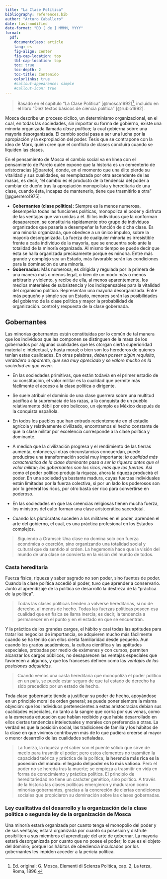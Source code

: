 ```yaml
---
title: "La Clase Política"
bibliography: references.bib
author: "Arturo Caballero"
date: last-modified
date-format: "DD [ de ] MMMM, YYYY"
format:
  pdf:
    documentclass: article
    lang: es
    fig-align: center
    fig-cap-location: top
    tbl-cap-location: top
    toc: true
    toc-depth: 2
    toc-title: Contenido
    colorlinks: true
    #callout-appearance: simple
    #callout-icon: true
---
```


> Basado en el capítulo "La Clase Política" [@mosca1992][^t8_arturocaballero-1], incluido en el libro "Diez textos básicos de ciencia política" [@rubio1992].

[^t8_arturocaballero-1]: Ed. original: G. Mosca, Elementi di Scienza Politica, cap. 2, La terza, Roma, 1896.

Mosca describe un proceso cíclico, un determinismo organizacional, en el cual, en todas las sociedades, sin importar su forma de gobierno, existe una minoría organizada llamada *clase política*; la cual gobierna sobre una mayoría desorganizada. El cambio social pasa a ser una lucha por la apropiación y la expropiación del poder. Tesis que se contrapone con la idea de Marx, quién cree que el conflicto de clases concluirá cuando se liquiden las clases.

En el pensamiento de Mosca el cambio social va en línea con el pensamiento de Pareto quién expone que la historia es un cementerio de aristocracias [@pareto], donde, en el momento que una élite pierde su vitalidad y sus cualidades, es reemplazada por otra ascendente de las masas, es decir, "el cambio es el producto de la tendencia del poder a cambiar de dueño tras la apropiación monopolista y hereditaria de una clase, cuando ésta, incapaz de mantenerlo, tiene que trasmitirlo a otra" [@guerrero1975].

-   **Gobernantes (clase política):** Siempre es la menos numerosa, desempeña todas las funciones políticas, monopoliza el poder y disfruta de las ventajas que van unidas a él. Si los individuos que la conforman desaparecen, se constituiría rápidamente otro grupo de individuos organizados que pasaría a desempeñar la función de dicha clase. Es una minoría organizada, que obedece a un único impulso, sobre la mayoría desorganizada. La fuerza de cualquier minoría es irresistible frente a cada individuo de la mayoría, que se encuentra solo ante la totalidad de la minoría organizada. Al mismo tiempo se puede decir que ésta se halla organizada precisamente porque es minoría. Entre más grande y complejo sea un Estado, más favorable serán las condiciones para la dominación de una minoría.
-   **Gobernados**: Más numerosa, es dirigida y regulada por la primera de una manera más o menos legal, o bien de un modo más o menos arbitrario y violento, y recibe de ella, al menos aparentemente, los medios materiales de subsistencia y los indispensables para la vitalidad del organismo político. Representan una mayoría desorganizada. Entre más pequeño y simple sea un Estado, menores serán las posibilidades del gobierno de la clase política y mayor la probabilidad de organización. control y respuesta de la clase gobernada.

## Gobernantes

Las minorías gobernantes están constituidas por lo común de tal manera que los individuos que las componen se distinguen de la masa de los gobernados por algunas cualidades que les otorgan cierta superioridad material e intelectual, y hasta moral; o bien son los herederos de quienes tenían estas cualidades. En otras palabras, *deben poseer algún requisito, verdadero o aparente, que sea muy apreciado y se valore mucho en la sociedad en que viven*.

-   En las sociedades primitivas, que están todavía en el primer estadio de su constitución, el valor militar es la cualidad que permite más fácilmente el acceso a la clase política o dirigente.

-   Se suele atribuir el dominio de una clase guerrera sobre una multitud pacífica a la supremacía de las razas, a la conquista de un pueblo relativamente débil por otro belicoso, un ejemplo es México después de la conquista española.

-   En todos los pueblos que han entrado recientemente en el estadio agrícola y relativamente civilizado, encontramos el hecho constante de que la clase militar por excelencia corresponde a la clase política y dominante.

-   A medida que la civilización progresa y el rendimiento de las tierras aumenta, entonces,si otras circunstancias concuerdan, puede producirse una transformación social muy importante: *la cualidad más característica de la clase dominante pasa a ser la riqueza antes que el valor militar; los gobernantes son los ricos, más que los fuerte*s. Así como el poder político produjo la riqueza, ahora la riqueza producirá el poder. En una sociedad ya bastante madura, cuyas fuerzas individuales están limitadas por la fuerza colectiva, si por un lado los poderosos son por lo general los ricos, por otro basta ser rico para convertirse en poderoso.

-   En las sociedades en que las creencias religiosas tienen mucha fuerza, los ministros del culto forman una clase aristocrática sacerdotal.

-   Cuando los plutócratas suceden a los militares en el poder, aprenden el arte del gobierno, el cual, es una práctica profesional en los Estados complejos.

> Siguiendo a Gramsci: Una clase no domina solo con fuerza económica o coerción, sino organizando una totalidad social y cultural que da sentido al orden. La hegemonía hace que la visión del mundo de una clase se convierta en la visión del mundo de todos.

### Casta hereditaria

Fuerza física, riqueza y saber sagrado no son poder, sino fuentes de poder. Cuando la clase política accedió al poder, tuvo que aprender a conservarlo. Junto al aprendizaje de la política se desarrolló la destreza de la "práctica de la política".

> Todas las clases políticas tienden a volverse hereditarias, si no de derecho, al menos de hecho. Todas las fuerzas políticas poseen esa cualidad que en física se llama inercia; es decir, la tendencia a permanecer en el punto y en el estado en que se encuentran.

Y la práctica de los grandes cargos, el hábito y casi todas las aptitudes para tratar los negocios de importancia, se adquieren mucho más fácilmente cuando se ha tenido con ellos cierta familiaridad desde pequeño. Aun cuando los grados académicos, la cultura científica y las aptitudes especiales, probadas por medio de exámenes y con cursos, permiten alcanzar los cargos públicos, no desaparecen las ventajas especiales que favorecen a algunos, y que los franceses definen como las *ventajas de las posiciones adquiridas.*

> Cuando vemos una casta hereditaria que monopoliza el poder político en un país, se puede estar seguro de que tal estado de derecho ha sido precedido por un estado de hecho.

Toda clase gobernante tiende a justificar su poder de hecho, apoyándose en un principio moral de orden general; se puede poner siempre la misma objeción: que los individuos pertenecientes a estas aristocracias debían sus cualidades especiales, no tanto a la sangre que corría por sus venas, como a la esmerada educación que habían recibido y que había desarrollado en ellos ciertas tendencias intelectuales y morales con preferencia a otras. La verdad es que la posición social, las tradiciones de familia y los hábitos de la clase en que vivimos contribuyen más de lo que pudiera creerse al mayor o menor desarrollo de las cualidades señaladas.

> La fuerza, la riqueza y el saber son el puente sólido que sirve de medio para trasmitir el poder; pero estos elementos no trasmiten la capacidad teórica y práctica de la política; **la herencia más rica es la posesión del mando: el legado del poder es lo más valioso**. Pero el poder no se hereda tras la muerte; se empieza a trasmitir en vida en forma de conocimiento y práctica política. El principio de hereditariedad no tiene un carácter genético, sino político. A través de la historia las clases políticas emergieron y maduraron como minorías gobernantes, gracias a la concreción de ciertas condiciones sociales que propiciaron su dominación sobre las clases gobernadas.

### Ley cualitativa del desarrollo y la organización de la clase política o segunda ley de la organización de Mosca

Una minoría estará organizada por cuanto tenga el monopolio del poder y de sus ventajas; estará organizada por cuanto su posesión y disfrute posibiliten a sus miembros el aprendizaje del arte de gobernar. La mayoría estará desorganizada por cuanto que no posee el poder; lo que es el objeto del dominio; porque los hábitos de obediencia inculcados por los gobernantes les impiden acceder a la pericia política.
